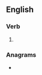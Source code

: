==English==

===Verb===
{{head|en|verb form}}

# {{present participle of|sodomise|lang=en|nocat=1}}

===Anagrams===
* {{anagrams|en|a=dgiimnooss|diosmosing}}